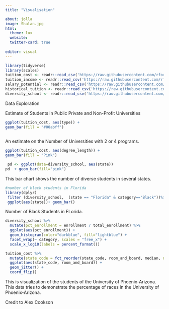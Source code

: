 ```yaml
---
title: "Visualisation"

about: jolla
image: Shalan.jpg
html:
  theme: lux
  website:
  twitter-card: true
  
editor: visual
---
```


```r
library(tidyverse)
library(scales)
tuition_cost <- readr::read_csv('https://raw.githubusercontent.com/rfordatascience/tidytuesday/master/data/2020/2020-03-10/tuition_cost.csv')
tuition_income <- readr::read_csv('https://raw.githubusercontent.com/rfordatascience/tidytuesday/master/data/2020/2020-03-10/tuition_income.csv') 
salary_potential <- readr::read_csv('https://raw.githubusercontent.com/rfordatascience/tidytuesday/master/data/2020/2020-03-10/salary_potential.csv')
historical_tuition <- readr::read_csv('https://raw.githubusercontent.com/rfordatascience/tidytuesday/master/data/2020/2020-03-10/historical_tuition.csv')
diversity_school <- readr::read_csv('https://raw.githubusercontent.com/rfordatascience/tidytuesday/master/data/2020/2020-03-10/diversity_school.csv')

```

Data Exploration



Estimate of Students in Public Private and Non-Profit Universities

```r
ggplot(tuition_cost, aes(type)) +
geom_bar(fill = "#00abff")
 
```

An estimate on the Number of Universities with 2 or 4 programs.

```r
ggplot(tuition_cost, aes(degree_length)) +
geom_bar(fill = "Pink")

```


```r
 pd <- ggplot(data=diversity_school, aes(state))
pd  + geom_bar(fill="pink")

```

This bar chart shows the number of diverse students in several states.

```r
#number of black students in Florida
library(dplyr)
 filter (diversity_school,  (state == "Florida" & category=="Black"))%>%
 ggplot(aes(state))+ geom_bar()
```

Number of Black Students in FLorida.

```r
diversity_school %>%
  mutate(pct_enrollment = enrollment / total_enrollment) %>%
  ggplot(aes(pct_enrollment)) +
  geom_histogram(color="darkblue", fill="lightblue") +
  facet_wrap(~ category, scales = "free_x") +
  scale_x_log10(labels = percent_format())
```

```r
tuition_cost %>%
  mutate(state_code = fct_reorder(state_code, room_and_board, median, na.rm = TRUE)) %>%
  ggplot(aes(state_code, room_and_board)) +
  geom_jitter() +
  coord_flip()
```

This is visualization of the students of the University of Phoenix-Arizona. This data tries to demonstrate the percentage of races in the University of Phoenix-Arizona.

Credit to Alex Cookson
